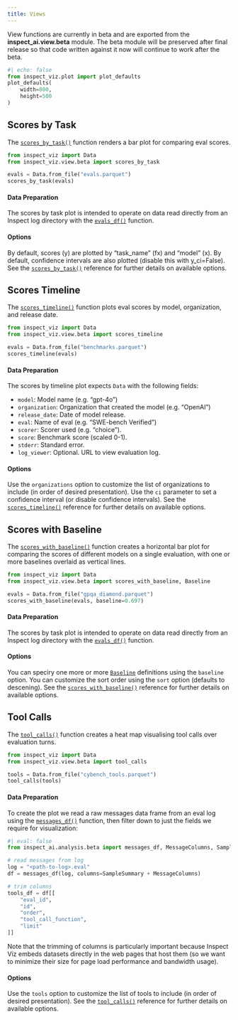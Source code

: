 ```yaml
---
title: Views
---
```


::: callout-note
View functions are currently in beta and are exported from the **inspect_ai.view.beta** module. The beta module will be preserved after final release so that code written against it now will continue to work after the beta.
:::

```python
#| echo: false
from inspect_viz.plot import plot_defaults
plot_defaults(
    width=800,
    height=500
)
```

## Scores by Task

The [`scores_by_task()`](reference/inspect_viz.view.qmd#scores_by_task) function renders a bar plot for comparing eval scores.

```python
from inspect_viz import Data
from inspect_viz.view.beta import scores_by_task

evals = Data.from_file("evals.parquet")
scores_by_task(evals)
```

#### Data Preparation

The scores by task plot is intended to operate on data read directly from an Inspect log directory with the [`evals_df()`](https://inspect.aisi.org.uk/reference/inspect_ai.analysis.html#evals_df) function.

#### Options

By default, scores (y) are plotted by “task_name” (fx) and “model” (x). By default, confidence intervals are also plotted (disable this with y_ci=False). See the [`scores_by_task()`](reference/inspect_viz.view.qmd#scores_by_task) reference for further details on available options.

## Scores Timeline

The [`scores_timeline()`](reference/inspect_viz.view.qmd#scores_timeline) function plots eval scores by model, organization, and release date.

```python
from inspect_viz import Data
from inspect_viz.view.beta import scores_timeline

evals = Data.from_file("benchmarks.parquet")
scores_timeline(evals)
```


#### Data Preparation

The scores by timeline plot expects `Data` with the following fields:

  - `model`: Model name (e.g. "gpt-4o")
  - `organization`: Organization that created the model (e.g. "OpenAI")
  - `release_date`: Date of model release.
  - `eval`: Name of eval (e.g. "SWE-bench Verified")
  - `scorer`: Scorer used (e.g. "choice").
  - `score`: Benchmark score (scaled 0-1).
  - `stderr`: Standard error.
  - `log_viewer`: Optional. URL to view evaluation log.

#### Options

Use the `organizations` option to customize the list of organizations to include (in order of desired presentation). Use the `ci` parameter to set a confidence interval (or disable confidence intervals).  See the [`scores_timeline()`](reference/inspect_viz.view.qmd#scores_by_task) reference for further details on available options.

## Scores with Baseline

The [`scores_with_baseline()`](reference/inspect_viz.view.qmd#scores_with_baseline) function creates a horizontal bar plot for comparing the scores of different models on a single evaluation, with one or more baselines overlaid as vertical lines.

```python
from inspect_viz import Data
from inspect_viz.view.beta import scores_with_baseline, Baseline

evals = Data.from_file("gpqa_diamond.parquet")
scores_with_baseline(evals, baseline=0.697)
```

#### Data Preparation

The scores by task plot is intended to operate on data read directly from an Inspect log directory with the [`evals_df()`](https://inspect.aisi.org.uk/reference/inspect_ai.analysis.html#evals_df) function.

#### Options

You can speciry one more or more [`Baseline`](reference/inspect_viz.view.qmd#baseline) definitions using the `baseline` option. You can customize the sort order using the `sort` option (defaults to descening).  See the [`scores_with_baseline()`](reference/inspect_viz.view.qmd#scores_with_baseline) reference for further details on available options.


## Tool Calls

The [`tool_calls()`](reference/inspect_viz.view.qmd#tool_calls) function creates a heat map visualising tool calls over evaluation turns.

```python
from inspect_viz import Data
from inspect_viz.view.beta import tool_calls

tools = Data.from_file("cybench_tools.parquet")
tool_calls(tools)
```

#### Data Preparation

To create the plot we read a raw messages data frame from an eval log using the [`messages_df()`](https://inspect.aisi.org.uk/reference/inspect_ai.analysis.html#messages_df) function, then filter down to just the fields we require for visualization:

```python
#| eval: false
from inspect_ai.analysis.beta import messages_df, MessageColumns, SampleSummary

# read messages from log
log = "<path-to-log>.eval"
df = messages_df(log, columns=SampleSummary + MessageColumns)

# trim columns
tools_df = df[[
    "eval_id",
    "id",
    "order",
    "tool_call_function",
    "limit"
]]
```

Note that the trimming of columns is particularly important because Inspect Viz embeds datasets directly in the web pages that host them (so we want to minimize their size for page load performance and bandwidth usage).

#### Options

Use the `tools` option to customize the list of tools to include (in order of desired presentation). See the [`tool_calls()`](reference/inspect_viz.view.qmd#tool_calls) reference for further details on available options.
